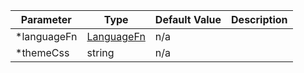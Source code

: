
| Parameter    | Type                                                                                          | Default Value | Description           |
| ------------ | --------------------------------------------------------------------------------------------- | ------------- | --------------------- |
| \*languageFn | [LanguageFn](https://github.com/highlightjs/highlight.js/blob/11-stable/types/index.d.ts#L77) | n/a           | <ContentLanguageFn /> |
| \*themeCss   | string                                                                                        | n/a           | <ContentThemeCss />   |

